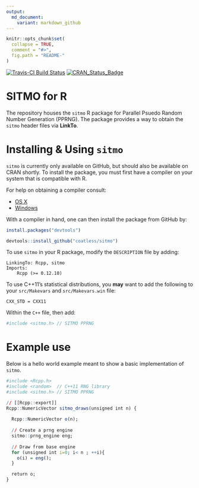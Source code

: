 ```yaml
---
output:
  md_document:
    variant: markdown_github
---
```


<!-- README.md is generated from README.Rmd. Please edit that file -->

```r
knitr::opts_chunk$set(
  collapse = TRUE,
  comment = "#>",
  fig.path = "README-"
)
```


[![Travis-CI Build Status](https://travis-ci.org/coatless/sitmo.svg?branch=master)](https://travis-ci.org/coatless/sitmo) [![CRAN_Status_Badge](http://www.r-pkg.org/badges/version/sitmo)](https://cran.r-project.org/package=sitmo)

# SITMO for R 

The repository houses the `sitmo` R package for Parallel Psuedo Random Number Generation (PPRNG). The package provides a way to obtain the `sitmo` header files via **LinkTo**.

# Installing & Using `sitmo`

`sitmo` is currently only available on GitHub, but should also be available on CRAN shortly. To install the package, you must first have a compiler on your system that is compatible with R.

For help on obtaining a compiler consult:

-   [OS X](http://thecoatlessprofessor.com/programming/r-compiler-tools-for-rcpp-on-os-x/)
-   [Windows](http://thecoatlessprofessor.com/programming/rcpp/install-rtools-for-rcpp/)

With a compiler in hand, one can then install the package from GitHub by:

```r
install.packages("devtools")

devtools::install_github("coatless/sitmo")
```

To use `sitmo` in your R package, modify the `DESCRIPTION` file by adding:

    LinkingTo: Rcpp, sitmo
    Imports:
        Rcpp (>= 0.12.10)

To use C++11's statistical distributions, you **may** want to add the following to your `src/Makevars` and `src/Makevars.win` file:

    CXX_STD = CXX11

Within the `C++` file, then add:

```r
#include <sitmo.h> // SITMO PPRNG
```


# Example use

Below is a hello world example meant to show a basic implementation of `sitmo`.

```r
#include <Rcpp.h>
#include <random>  // C++11 RNG library
#include <sitmo.h> // SITMO PPRNG

// [[Rcpp::export]]
Rcpp::NumericVector sitmo_draws(unsigned int n) {
  
  Rcpp::NumericVector o(n);
  
  // Create a prng engine
  sitmo::prng_engine eng;
  
  // Draw from base engine
  for (unsigned int i=0; i< n ; ++i){
    o(i) = eng();  
  }

  return o;
}
```

